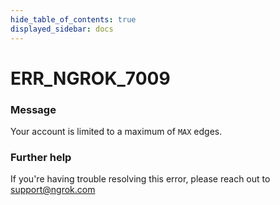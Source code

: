 ```yaml
---
hide_table_of_contents: true
displayed_sidebar: docs
---
```



# ERR_NGROK_7009

### Message

Your account is limited to a maximum of `MAX` edges.

### Further help

If you're having trouble resolving this error, please reach out to [support@ngrok.com](mailto:support@ngrok.com?subject=Help%20with%20ERR_NGROK_7009)

<ErrorDetails error="err_ngrok_7009" />
